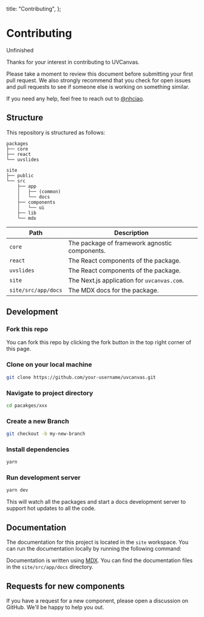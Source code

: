   title: "Contributing",
};

# Contributing

<Note>Unfinished</Note>

Thanks for your interest in contributing to UVCanvas.

Please take a moment to review this document before submitting your first pull request. We also strongly recommend that you check for open issues and pull requests to see if someone else is working on something similar.

If you need any help, feel free to reach out to [@nhciao](https://twitter.com/nhciao).

[//]: # "## About this repository"
[//]: #
[//]: # "This repository is a monorepo."
[//]: #
[//]: # "- We use [pnpm](https://pnpm.io) and [`workspaces`](https://pnpm.io/workspaces) for development."
[//]: # "- We use [Turborepo](https://turbo.build/repo) as our build system."
[//]: # "- We use [changesets](https://github.com/changesets/changesets) for managing releases."

## Structure

This repository is structured as follows:

```
packages
├── core
├── react
└── uvslides

site
├── public
└── src
    ├── app
    │   ├── (common)
    │   └── docs
    ├── components
    │   └── ui
    ├── lib
    └── mdx
```

| Path                           | Description                                   |
| ------------------------------ | --------------------------------------------- |
| `core`                         | The package of framework agnostic components. |
| `react`                        | The React components of the package.          |
| `uvslides`                     | The React components of the package.          |
| `site`                         | The Next.js application for `uvcanvas.com`.   |
| `site/src/app/docs`            | The MDX docs for the package.                 |

## Development

### Fork this repo

You can fork this repo by clicking the fork button in the top right corner of this page.

### Clone on your local machine

```bash
git clone https://github.com/your-username/uvcanvas.git
```

### Navigate to project directory

```bash
cd pacakges/xxx
```

### Create a new Branch

```bash
git checkout -b my-new-branch
```

### Install dependencies

```bash
yarn
```

### Run development server

```bash
yarn dev
```

This will watch all the packages and start a docs development server to support hot updates to all the code.

## Documentation

The documentation for this project is located in the `site` workspace. You can run the documentation locally by running the following command:

Documentation is written using [MDX](https://mdxjs.com). You can find the documentation files in the `site/src/app/docs` directory.

## Requests for new components

If you have a request for a new component, please open a discussion on GitHub. We'll be happy to help you out.